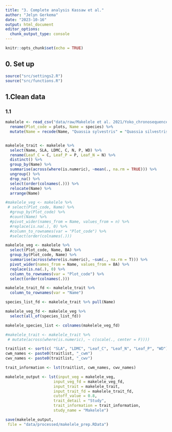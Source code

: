 ```yaml
---
title: "3. Complete analysis Kassaw et al."
author: "Jelyn Gerkema"
date: "2023-10-16"
output: html_document
editor_options: 
  chunk_output_type: console
---
```


```r
knitr::opts_chunk$set(echo = TRUE)

```

## 0. Set up
```r
source("src/settings2.R")
source("src/functions.R")

```

## 1.Clean data


### 1.1 
```r

makelele <- read_csv("data/raw/Makelele et al. 2021/Yoko_chronosequence_transect.csv") %>%
  rename(Plot_code = plots, Name = species) %>%
  mutate(Name = recode(Name, "Quassia sylvestris" = "Quassia silvestris"))


makelele_trait <- makelele %>%
  select(Name, SLA, LDMC, C, N, P, WD) %>%
  rename(Leaf_C = C, Leaf_P = P, Leaf_N = N) %>%
  distinct() %>%
  group_by(Name) %>%
  summarise(across(where(is.numeric), ~mean(., na.rm = TRUE))) %>%
  ungroup() %>%
  drop_na() %>%
  select(order(colnames(.))) %>%
  relocate(Name) %>%
  arrange(Name)

#makelele_veg <- makelele %>%
 # select(Plot_code, Name) %>%
  #group_by(Plot_code) %>%
  #count(Name) %>%
  #pivot_wider(names_from = Name, values_from = n) %>%
  #replace(is.na(.), 0) %>%
  #column_to_rownames(var = "Plot_code") %>%
  #select(order(colnames(.)))

makelele_veg <- makelele %>%
  select(Plot_code, Name, BA) %>%
  group_by(Plot_code, Name) %>%
  summarise(across(where(is.numeric), ~sum(., na.rm = T))) %>%
  pivot_wider(names_from = Name, values_from = BA) %>%
  replace(is.na(.), 0) %>%
  column_to_rownames(var = "Plot_code") %>%
  select(order(colnames(.)))

makelele_trait_fd <- makelele_trait %>%
  column_to_rownames(var = "Name") 

species_list_fd <- makelele_trait %>% pull(Name)

makelele_veg_fd <- makelele_veg %>%
  select(all_of(species_list_fd))

makelele_species_list <- colnames(makelele_veg_fd)

#makelele_trait <- makelele_trait %>%
 # mutate(across(where(is.numeric), ~ c(scale(., center = F)))) 

traitlist <- sort(c( "SLA", "LDMC", "Leaf_C", "Leaf_N", "Leaf_P", "WD"))
cwm_names <- paste0(traitlist, "_cwm")
cwv_names <- paste0(traitlist, "_cwv")

trait_information <- lst(traitlist, cwm_names, cwv_names)

makelele_output <- lst(input_veg = makelele_veg, 
                     input_veg_fd = makelele_veg_fd,
                     input_trait = makelele_trait,
                     input_trait_fd = makelele_trait_fd,
                     cutoff_value = 0.8,
                     trait_detail = "Study",
                     trait_information = trait_information,
                     study_name = "Makelele")

save(makelele_output,
 file = "data/processed/makelele_prep.RData")

``` 

